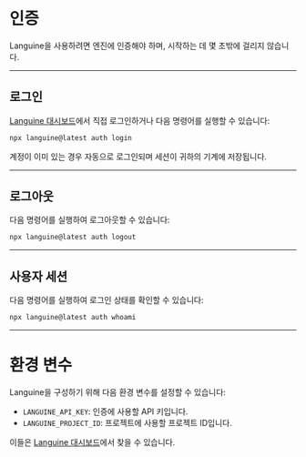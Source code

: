 # 인증

Languine을 사용하려면 엔진에 인증해야 하며, 시작하는 데 몇 초밖에 걸리지 않습니다.

---

## 로그인

[Languine 대시보드](https://languine.ai/login)에서 직접 로그인하거나 다음 명령어를 실행할 수 있습니다:

```bash title="터미널"
npx languine@latest auth login
```


계정이 이미 있는 경우 자동으로 로그인되며 세션이 귀하의 기계에 저장됩니다.

---

## 로그아웃

다음 명령어를 실행하여 로그아웃할 수 있습니다:

```bash title="터미널"
npx languine@latest auth logout
```

---

## 사용자 세션

다음 명령어를 실행하여 로그인 상태를 확인할 수 있습니다:

```bash title="터미널"
npx languine@latest auth whoami
```

---


# 환경 변수

Languine을 구성하기 위해 다음 환경 변수를 설정할 수 있습니다:

- `LANGUINE_API_KEY`: 인증에 사용할 API 키입니다.
- `LANGUINE_PROJECT_ID`: 프로젝트에 사용할 프로젝트 ID입니다.

이들은 [Languine 대시보드](https://languine.ai/login)에서 찾을 수 있습니다.